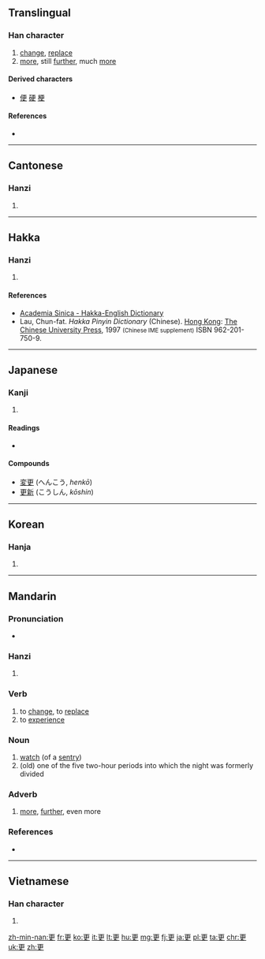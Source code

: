 {{also|史|吏}}
==Translingual==
{{stroke order|strokes=7}}

===Han character===
{{Han char|rn=73|rad=曰|as=03|sn=7|four=1050<sub>6</sub>|canj=一中田大 (MLWK)}}

# [[change]], [[replace]]
# [[more]], still [[further]], much [[more]]

====Derived characters====
* [[便]] [[硬]] [[梗]]

====References====
* {{Han ref|kx=0502.060|dkj=14283|dj=0874.040|hdz=10020.020|uh=66F4|ud=26356|bh=A7F3|bd=42995}}

----

==Cantonese==

===Hanzi===
{{yue-hanzi|jyut=[[ang1]], [[gang1]], [[gang3]]|y=ang1, gang1, gang3}}

# {{defn|lang=yue|sort=曰03}}

----

==Hakka==

===Hanzi===
{{hak-hanzi|poj=[[kang]] (kang<sup>1</sup>), [[kèn]] (ken<sup>1</sup>)|gd=|hpy=gang1, gen4}}

# {{defn|lang=hak|sort=曰03}}

====References====
*[http://minhakka.ling.sinica.edu.tw/bkg/hakyin/search.php?DETAIL=1&LIMIT=id=11320&dbname=su_tian_1&graph=2 Academia Sinica - Hakka-English Dictionary]
*Lau, Chun-fat. ''Hakka Pinyin Dictionary'' (Chinese). [[Hong Kong]]: [[w:Chinese University of Hong Kong|The Chinese University Press]], 1997 <small>(Chinese IME supplement)</small> ISBN 962-201-750-9.

----

==Japanese==

===Kanji===
{{ja-kanji|grade=c|rs=一06}}

# {{defn|lang=ja|sort=曰03}}

====Readings====
* {{ja-readings|on=[[こう]] (kō)|kun=[[さら]] (sara), [[ふける]] (fukeru), [[あらためる]] (aratameru)}}

====Compounds====
* [[変更]] (へんこう, ''henkō'')
* [[更新]] (こうしん, ''kōshin'')

----

==Korean==

===Hanja===
{{ko-hanja|hangeul=[[경]], [[갱]]|eumhun=|rv=gyeong, gaeng|mr=kyŏng, kaeng|y=kyeng, kayng}}

# {{defn|lang=ko|sort=曰03}}

----

==Mandarin==

===Pronunciation===
* {{Pinyin-IPA|gēng, gèng|a=zh-gèng.ogg}}

===Hanzi===
{{cmn-hanzi|pin=[[gēng]] ([[geng1]]), [[gèng]] ([[geng4]])|wg=keng<sup>1</sup>, keng<sup>4</sup>}}

# {{defn|lang=cmn|sort=曰03}}

===Verb===
{{cmn-verb|ts|pin=gēng|pint=geng1}}

# to [[change]], to [[replace]]
# to [[experience]]

===Noun===
{{cmn-noun|ts|pin=gēng|pint=geng1}}

# [[watch]] (of a [[sentry]])
# (old) one of the five two-hour periods into which the night was formerly divided

===Adverb===
{{cmn-adv|ts|pin=gèng|pint=geng4}}

# [[more]], [[further]], even more

===References===
* {{cite web
| url = http://www.mdbg.net/chindict/chindict.php?page=worddict&wdrst=0&wdqb=更
| title = 更
| work = MDBG English to Chinese dictionary ( Based on CC-CEDICT )
| language = Mandarin/English
| accessdate = 2014-03-10}}

----

==Vietnamese==

===Han character===
{{vi-hantu|canh, cánh|rs=曰03}}

# {{defn|lang=vi|sort=曰03}}

[[zh-min-nan:更]]
[[fr:更]]
[[ko:更]]
[[it:更]]
[[lt:更]]
[[hu:更]]
[[mg:更]]
[[fj:更]]
[[ja:更]]
[[pl:更]]
[[ta:更]]
[[chr:更]]
[[uk:更]]
[[zh:更]]